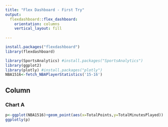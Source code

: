 ```yaml
---
title: "Flex Dashboard - First Try"
output: 
  flexdashboard::flex_dashboard:
    orientation: columns
    vertical_layout: fill
    
---
```


```r
install.packages("flexdashboard")
library(flexdashboard)

library(SportsAnalytics) #install.packages("SportsAnalytics")
library(ggplot2)
library(plotly) #install.packages("plotly")
NBA1516<-fetch_NBAPlayerStatistics('15-16')
```

Column
-----------------------------------------------------------------------

### Chart A

```r
p<-ggplot(NBA1516)+geom_point(aes(x=TotalPoints,y=TotalMinutesPlayed))
ggplotly(p)
```

